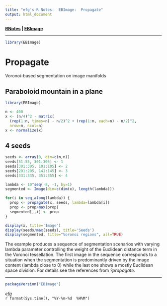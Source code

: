 ```yaml
---
title: "efg's R Notes:  EBImage:  Propagate"
output: html_document
---
```


**[RNotes](../../index.html) | [EBImage](index.html)** 

*****

```r
library(EBImage)
```
# Propagate

Voronoi-based segmentation on image manifolds

## Paraboloid mountain in a plane
```r
library(EBImage)

n <- 400
x <- (n/4)^2 - matrix(
  (rep(1:n, times=n) - n/2)^2 + (rep(1:n, each=n) - n/2)^2,
  nrow=n, ncol=n)
x <- normalize(x)
```

## 4 seeds
```r
seeds <- array(0, dim=c(n,n))
seeds[51:55, 301:305] <- 1
seeds[301:305, 101:105] <- 2
seeds[201:205, 141:145] <- 3
seeds[331:335, 351:355] <- 4

lambda <- 10^seq(-8, -1, by=1)
segmented <- Image(dim=c(dim(x), length(lambda)))

for(i in seq_along(lambda)) {
  prop <- propagate(x, seeds, lambda=lambda[i])
  prop <- prop/max(prop)
  segmented[,,i] <- prop
}

display(x, title='Image')
display(seeds/max(seeds), title='Seeds')
display(segmented, title="Voronoi regions", all=TRUE)
```
 
The example produces a sequence of segmentation scenarios with varying lambda parameter controlling the weight of the Euclidean distance term in the Voronoi tessellation. The first image in the sequence corresponds to a situation when the segmentation is predominantly driven by the image content (lambda close to 0) while the last one shows a mostly Euclidean space division. For details see the references from *?propagate*. 
 
*****

```r
packageVersion("EBImage")
```

*efg*  
`r format(Sys.time(), "%Y-%m-%d  %H%M")`  